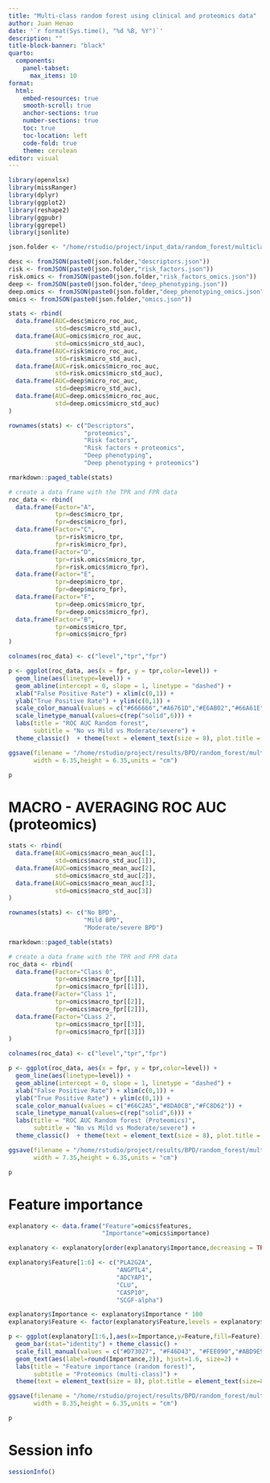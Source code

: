 ```yaml
---
title: "Multi-class random forest using clinical and proteomics data"
author: Juan Henao
date: '`r format(Sys.time(), "%d %B, %Y")`'
description: ""
title-block-banner: "black"
quarto:
  components:
    panel-tabset:
      max_items: 10
format: 
  html:
    embed-resources: true
    smooth-scroll: true
    anchor-sections: true
    number-sections: true
    toc: true
    toc-location: left
    code-fold: true
    theme: cerulean
editor: visual
---
```


```r
library(openxlsx)
library(missRanger)
library(dplyr)
library(ggplot2)
library(reshape2)
library(ggpubr)
library(ggrepel)
library(jsonlite)

json.folder <- "/home/rstudio/project/input_data/random_forest/multiclass/proteomics/"

desc <- fromJSON(paste0(json.folder,"descriptors.json"))
risk <- fromJSON(paste0(json.folder,"risk_factors.json"))
risk.omics <- fromJSON(paste0(json.folder,"risk_factors_omics.json"))
deep <- fromJSON(paste0(json.folder,"deep_phenotyping.json"))
deep.omics <- fromJSON(paste0(json.folder,"deep_phenotyping_omics.json"))
omics <- fromJSON(paste0(json.folder,"omics.json"))

stats <- rbind(
  data.frame(AUC=desc$micro_roc_auc,
             std=desc$micro_std_auc),
  data.frame(AUC=omics$micro_roc_auc,
             std=omics$micro_std_auc),
  data.frame(AUC=risk$micro_roc_auc,
             std=risk$micro_std_auc),
  data.frame(AUC=risk.omics$micro_roc_auc,
             std=risk.omics$micro_std_auc),
  data.frame(AUC=deep$micro_roc_auc,
             std=deep$micro_std_auc),
  data.frame(AUC=deep.omics$micro_roc_auc,
             std=deep.omics$micro_std_auc)
)

rownames(stats) <- c("Descriptors",
                     "proteomics",
                     "Risk factors",
                     "Risk factors + proteomics",
                     "Deep phenotyping",
                     "Deep phenotyping + proteomics")

rmarkdown::paged_table(stats)

# create a data frame with the TPR and FPR data
roc_data <- rbind(
  data.frame(Factor="A",
             tpr=desc$micro_tpr,
             fpr=desc$micro_fpr),
  data.frame(Factor="C",
             tpr=risk$micro_tpr,
             fpr=risk$micro_fpr),
  data.frame(Factor="D",
             tpr=risk.omics$micro_tpr,
             fpr=risk.omics$micro_fpr),
  data.frame(Factor="E",
             tpr=deep$micro_tpr,
             fpr=deep$micro_fpr),
  data.frame(Factor="F",
             tpr=deep.omics$micro_tpr,
             fpr=deep.omics$micro_fpr),
  data.frame(Factor="B",
             tpr=omics$micro_tpr,
             fpr=omics$micro_fpr)
)

colnames(roc_data) <- c("level","tpr","fpr")

p <- ggplot(roc_data, aes(x = fpr, y = tpr,color=level)) +
  geom_line(aes(linetype=level)) + 
  geom_abline(intercept = 0, slope = 1, linetype = "dashed") +
  xlab("False Positive Rate") + xlim(c(0,1)) +
  ylab("True Positive Rate") + ylim(c(0,1)) +
  scale_color_manual(values = c("#666666","#A6761D","#E6AB02","#66A61E","#E7298A","#7570B3")) +
  scale_linetype_manual(values=c(rep("solid",6))) +
  labs(title = "ROC AUC Random forest",
       subtitle = "No vs Mild vs Moderate/severe") +
  theme_classic()  + theme(text = element_text(size = 8), plot.title = element_text(size=8), legend.position = "none")

ggsave(filename = "/home/rstudio/project/results/BPD/random_forest/multiclass/proteomics/240728_rocauc.pdf",plot = p,
       width = 6.35,height = 6.35,units = "cm")

p
```

# MACRO - AVERAGING ROC AUC (proteomics)

```r
stats <- rbind(
  data.frame(AUC=omics$macro_mean_auc[1],
             std=omics$macro_std_auc[1]),
  data.frame(AUC=omics$macro_mean_auc[2],
             std=omics$macro_std_auc[2]),
  data.frame(AUC=omics$macro_mean_auc[3],
             std=omics$macro_std_auc[3])
)

rownames(stats) <- c("No BPD",
                     "Mild BPD",
                     "Moderate/severe BPD")

rmarkdown::paged_table(stats)

# create a data frame with the TPR and FPR data
roc_data <- rbind(
  data.frame(Factor="Class 0",
             tpr=omics$macro_tpr[[1]],
             fpr=omics$macro_fpr[[1]]),
  data.frame(Factor="Class 1",
             tpr=omics$macro_tpr[[2]],
             fpr=omics$macro_fpr[[2]]),
  data.frame(Factor="CLass 2",
             tpr=omics$macro_tpr[[3]],
             fpr=omics$macro_fpr[[3]])
)

colnames(roc_data) <- c("level","tpr","fpr")

p <- ggplot(roc_data, aes(x = fpr, y = tpr,color=level)) +
  geom_line(aes(linetype=level)) + 
  geom_abline(intercept = 0, slope = 1, linetype = "dashed") +
  xlab("False Positive Rate") + xlim(c(0,1)) +
  ylab("True Positive Rate") + ylim(c(0,1)) +
  scale_color_manual(values = c("#66C2A5","#8DA0CB","#FC8D62")) +
  scale_linetype_manual(values=c(rep("solid",6))) +
  labs(title = "ROC AUC Random forest (Proteomics)",
       subtitle = "No vs Mild vs Moderate/severe") +
  theme_classic()  + theme(text = element_text(size = 8), plot.title = element_text(size=8), legend.position = "none")

ggsave(filename = "/home/rstudio/project/results/BPD/random_forest/multiclass/proteomics/240728_macro_rocauc.pdf",plot = p,
       width = 7.35,height = 6.35,units = "cm")

p
```

# Feature importance

```r
explanatory <- data.frame("Feature"=omics$features,
                          "Importance"=omics$importance)

explanatory <- explanatory[order(explanatory$Importance,decreasing = TRUE),]

explanatory$Feature[1:6] <- c("PLA2G2A",
                              "ANGPTL4",
                              "ADCYAP1",
                              "CLU",
                              "CASP10",
                              "SCGF-alpha")

explanatory$Importance <- explanatory$Importance * 100
explanatory$Feature <- factor(explanatory$Feature,levels = explanatory$Feature)

p <- ggplot(explanatory[1:6,],aes(x=Importance,y=Feature,fill=Feature)) +
  geom_bar(stat="identity") + theme_classic() +
  scale_fill_manual(values = c("#D73027", "#F46D43", "#FEE090","#ABD9E9", "#74ADD1", "#4575B4")) +
  geom_text(aes(label=round(Importance,2)), hjust=1.6, size=2) +
  labs(title = "Feature importance (random forest)",
       subtitle = "Proteomics (multi-class)") +
  theme(text = element_text(size = 8), plot.title = element_text(size=8)) + theme(legend.position = "none")

ggsave(filename = "/home/rstudio/project/results/BPD/random_forest/multiclass/proteomics/240728_feature_importance.pdf",plot = p,
       width = 8.35,height = 6.35,units = "cm")

p
```

# Session info

```r
sessionInfo()
```